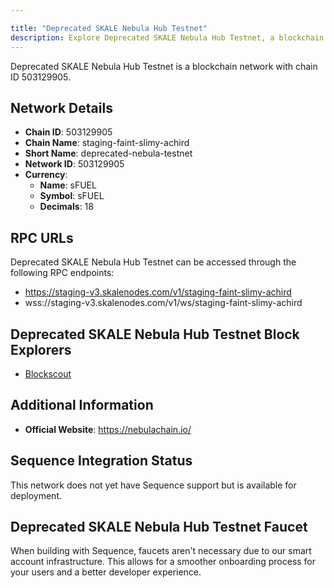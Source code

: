 ```yaml
---

title: "Deprecated SKALE Nebula Hub Testnet"
description: Explore Deprecated SKALE Nebula Hub Testnet, a blockchain network with chain ID 503129905. Learn about its native currency, sFUEL, and how to interact with the network.
---
```




Deprecated SKALE Nebula Hub Testnet is a blockchain network with chain ID 503129905.

## Network Details

- **Chain ID**: 503129905
- **Chain Name**: staging-faint-slimy-achird
- **Short Name**: deprecated-nebula-testnet
- **Network ID**: 503129905
- **Currency**: 
  - **Name**: sFUEL
  - **Symbol**: sFUEL
  - **Decimals**: 18

## RPC URLs

Deprecated SKALE Nebula Hub Testnet can be accessed through the following RPC endpoints:

- https://staging-v3.skalenodes.com/v1/staging-faint-slimy-achird
- wss://staging-v3.skalenodes.com/v1/ws/staging-faint-slimy-achird

## Deprecated SKALE Nebula Hub Testnet Block Explorers

- [Blockscout](https://staging-faint-slimy-achird.explorer.staging-v3.skalenodes.com)

## Additional Information

- **Official Website**: https://nebulachain.io/

## Sequence Integration Status

This network does not yet have Sequence support but is available for deployment.

## Deprecated SKALE Nebula Hub Testnet Faucet

When building with Sequence, faucets aren't necessary due to our smart account infrastructure. This allows for a smoother onboarding process for your users and a better developer experience.
